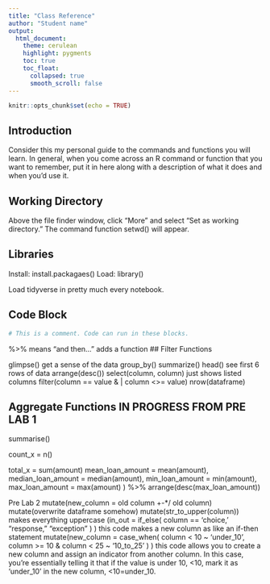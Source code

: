 ```yaml
---
title: "Class Reference"
author: "Student name"
output:
  html_document:
    theme: cerulean
    highlight: pygments
    toc: true
    toc_float:
      collapsed: true
      smooth_scroll: false
---
```


```r
knitr::opts_chunk$set(echo = TRUE)
```

## Introduction

Consider this my personal guide to the commands and functions you will learn. In general, when you come across an R command or function that you want to remember, put it in here along with a description of what it does and when you'd use it.

## Working Directory

Above the file finder window, click "More" and select "Set as working directory." The command function setwd() will appear. 

## Libraries 

Install: install.packagaes()
Load: library()

Load tidyverse in pretty much every notebook. 

## Code Block

```r
# This is a comment. Code can run in these blocks. 
```

%>% means "and then..." adds a function
## Filter Functions

glimpse() get a sense of the data
group_by()
summarize() 
head() see first 6 rows of data
arrange(desc())
select(column, column) just shows listed columns
filter(column == value & | column <>= value)
nrow(dataframe)

## Aggregate Functions IN PROGRESS FROM PRE LAB 1

summarise()

count_x = n()

total_x = sum(amount)
    mean_loan_amount = mean(amount),
    median_loan_amount = median(amount),
    min_loan_amount = min(amount),
    max_loan_amount = max(amount)
  ) %>%
  arrange(desc(max_loan_amount))
  
Pre Lab 2
mutate(new_column = old column +-*/ old column)
mutate(overwrite dataframe somehow)
mutate(str_to_upper(column)) makes everything uppercase
        (in_out = if_else(
            column == 'choice,' "response," "exception"
          )
        ) this code makes a new column as like an if-then statement
mutate(new_column = case_when(
    column < 10 ~ 'under_10',
    column >= 10 & column < 25 ~ '10_to_25'
            )
          ) this code allows you to create a new column and assign an indicator from another column. In this case, you're essentially telling it that if the value is under 10, <10, mark it as 'under_10' in the new column, <10=under_10. 
